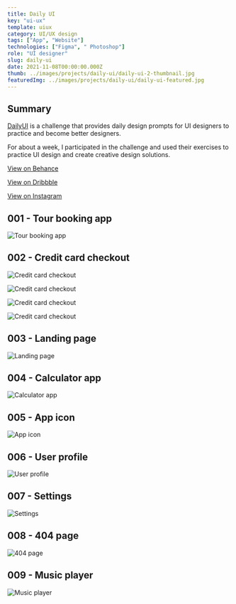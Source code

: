 ---
title: Daily UI
key: "ui-ux"
template: uiux
category: UI/UX design
tags: ["App", "Website"]
technologies: ["Figma", " Photoshop"]
role: "UI designer"
slug: daily-ui
date: 2021-11-08T00:00:00.000Z
thumb: ../images/projects/daily-ui/daily-ui-2-thumbnail.jpg
featuredImg: ../images/projects/daily-ui/daily-ui-featured.jpg
---



<Summary>

## Summary

<Grid2>

[DailyUI](https://www.dailyui.co/) is a challenge that provides daily design prompts for UI designers to practice and become better designers.

For about a week, I participated in the challenge and used their exercises to practice UI design and create creative design solutions.

</Grid2>

<div className="social-links">

<Social>

<a href="https://www.behance.net/gallery/144026303/DailyUI-%28001-009%29" className="social-icon">

<FaBehance />

<span>

View on Behance

</span>

</a>

</Social>

<Social>

<a href="https://dribbble.com/shots/16765960-Daily-UI-009-Music-Player" className="social-icon">

<FaDribbble />

<span>

View on Dribbble

</span>

</a>

</Social>

<Social>

<a href="https://www.instagram.com/p/CV0SXCpqnlb/" className="social-icon">

<FaInstagram />

<span>

View on Instagram

</span>

</a>

</Social>

</div>

</Summary>

<PSpacing>

## 001 - Tour booking app

</PSpacing>

<Item>

![Tour booking app](../images/projects/daily-ui/daily-ui-1.png)

</Item>

<PSpacing>

## 002 - Credit card checkout

</PSpacing>

<Grid2>

<Item>

![Credit card checkout](../images/projects/daily-ui/daily-ui-2.png "Credit card checkout - dark")

</Item>

<Item>

![Credit card checkout](../images/projects/daily-ui/daily-ui-3.png "Credit card checkout - dark")

</Item>

<Item>

![Credit card checkout](../images/projects/daily-ui/daily-ui-2-l.png "Credit card checkout - light")

</Item>

<Item>

![Credit card checkout](../images/projects/daily-ui/daily-ui-3-l.png "Credit card checkout - light")

</Item>

</Grid2>

<PSpacing>

## 003 - Landing page

</PSpacing>

<Item>

![Landing page](../images/projects/daily-ui/daily-ui-4.png)

</Item>

<PSpacing>

## 004 - Calculator app

</PSpacing>

<Item>

![Calculator app](../images/projects/daily-ui/daily-ui-5.png)

</Item>

<PSpacing>

## 005 - App icon

</PSpacing>

<Item>

![App icon](../images/projects/daily-ui/daily-ui-6.png)

</Item>

<PSpacing>

## 006 - User profile

</PSpacing>

<Item>

![User profile](../images/projects/daily-ui/daily-ui-7.png)

</Item>

<PSpacing>

## 007 - Settings

</PSpacing>

<Item>

![Settings](../images/projects/daily-ui/daily-ui-8.png)

</Item>

<PSpacing>

## 008 - 404 page

</PSpacing>

<Item>

![404 page](../images/projects/daily-ui/daily-ui-9.png)

</Item>

<PSpacing>

## 009 - Music player

</PSpacing>

<Item>

![Music player](../images/projects/daily-ui/daily-ui-10.png)

</Item>
